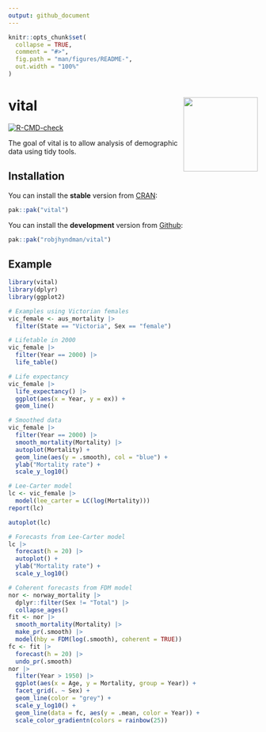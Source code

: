 ```yaml
---
output: github_document
---
```


<!-- README.md is generated from README.Rmd. Please edit that file -->

```r
knitr::opts_chunk$set(
  collapse = TRUE,
  comment = "#>",
  fig.path = "man/figures/README-",
  out.width = "100%"
)
```

# vital  <img src="man/figures/vital-hex.png" align="right" width = 150 />

<!-- badges: start -->
[![R-CMD-check](https://github.com/robjhyndman/vital/actions/workflows/R-CMD-check.yaml/badge.svg)](https://github.com/robjhyndman/vital/actions/workflows/R-CMD-check.yaml)
<!-- badges: end -->

The goal of vital is to allow analysis of demographic data using tidy tools.

## Installation

You can install the **stable** version from
[CRAN](https://cran.r-project.org/package=vital):

```r
pak::pak("vital")
```

You can install the **development** version from
[Github](https://github.com/robjhyndman/vital):

``` r
pak::pak("robjhyndman/vital")
```

## Example


```r
library(vital)
library(dplyr)
library(ggplot2)

# Examples using Victorian females
vic_female <- aus_mortality |>
  filter(State == "Victoria", Sex == "female")

# Lifetable in 2000
vic_female |>
  filter(Year == 2000) |>
  life_table()

# Life expectancy
vic_female |>
  life_expectancy() |>
  ggplot(aes(x = Year, y = ex)) +
  geom_line()

# Smoothed data
vic_female |>
  filter(Year == 2000) |>
  smooth_mortality(Mortality) |>
  autoplot(Mortality) +
  geom_line(aes(y = .smooth), col = "blue") +
  ylab("Mortality rate") +
  scale_y_log10()

# Lee-Carter model
lc <- vic_female |>
  model(lee_carter = LC(log(Mortality)))
report(lc)

autoplot(lc)

# Forecasts from Lee-Carter model
lc |>
  forecast(h = 20) |>
  autoplot() +
  ylab("Mortality rate") +
  scale_y_log10()

# Coherent forecasts from FDM model
nor <- norway_mortality |>
  dplyr::filter(Sex != "Total") |>
  collapse_ages() 
fit <- nor |> 
  smooth_mortality(Mortality) |> 
  make_pr(.smooth) |>
  model(hby = FDM(log(.smooth), coherent = TRUE))
fc <- fit |>
  forecast(h = 20) |>
  undo_pr(.smooth)
nor |> 
  filter(Year > 1950) |> 
  ggplot(aes(x = Age, y = Mortality, group = Year)) +
  facet_grid(. ~ Sex) +
  geom_line(color = "grey") +
  scale_y_log10() +
  geom_line(data = fc, aes(y = .mean, color = Year)) +
  scale_color_gradientn(colors = rainbow(25))
```
